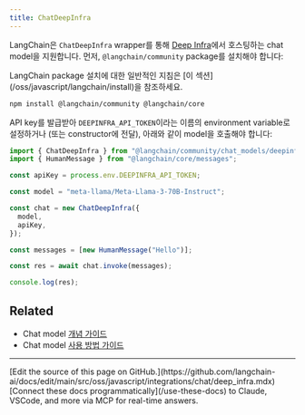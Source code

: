 ```yaml
---
title: ChatDeepInfra
---
```


LangChain은 `ChatDeepInfra` wrapper를 통해 [Deep Infra](https://deepinfra.com/)에서 호스팅하는 chat model을 지원합니다.
먼저, `@langchain/community` package를 설치해야 합니다:

<Tip>
LangChain package 설치에 대한 일반적인 지침은 [이 섹션](/oss/javascript/langchain/install)을 참조하세요.
</Tip>

```bash npm
npm install @langchain/community @langchain/core
```

API key를 발급받아 `DEEPINFRA_API_TOKEN`이라는 이름의 environment variable로 설정하거나
(또는 constructor에 전달), 아래와 같이 model을 호출해야 합니다:

```typescript
import { ChatDeepInfra } from "@langchain/community/chat_models/deepinfra";
import { HumanMessage } from "@langchain/core/messages";

const apiKey = process.env.DEEPINFRA_API_TOKEN;

const model = "meta-llama/Meta-Llama-3-70B-Instruct";

const chat = new ChatDeepInfra({
  model,
  apiKey,
});

const messages = [new HumanMessage("Hello")];

const res = await chat.invoke(messages);

console.log(res);
```

## Related

- Chat model [개념 가이드](/oss/javascript/langchain/models)
- Chat model [사용 방법 가이드](/oss/javascript/langchain/models)

---

<Callout icon="pen-to-square" iconType="regular">
    [Edit the source of this page on GitHub.](https://github.com/langchain-ai/docs/edit/main/src/oss/javascript/integrations/chat/deep_infra.mdx)
</Callout>
<Tip icon="terminal" iconType="regular">
    [Connect these docs programmatically](/use-these-docs) to Claude, VSCode, and more via MCP for    real-time answers.
</Tip>
